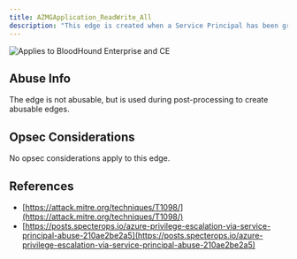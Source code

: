 ---
title: AZMGApplication_ReadWrite_All
description: "This edge is created when a Service Principal has been granted the Application.ReadWrite.All edge."
---

<img noZoom src="/assets/enterprise-AND-community-edition-pill-tag.svg" alt="Applies to BloodHound Enterprise and CE"/>


## Abuse Info

The edge is not abusable, but is used during post-processing to create abusable edges.

## Opsec Considerations

No opsec considerations apply to this edge.

## References

* [https://attack.mitre.org/techniques/T1098/](https://attack.mitre.org/techniques/T1098/)
* [https://posts.specterops.io/azure-privilege-escalation-via-service-principal-abuse-210ae2be2a5](https://posts.specterops.io/azure-privilege-escalation-via-service-principal-abuse-210ae2be2a5)
